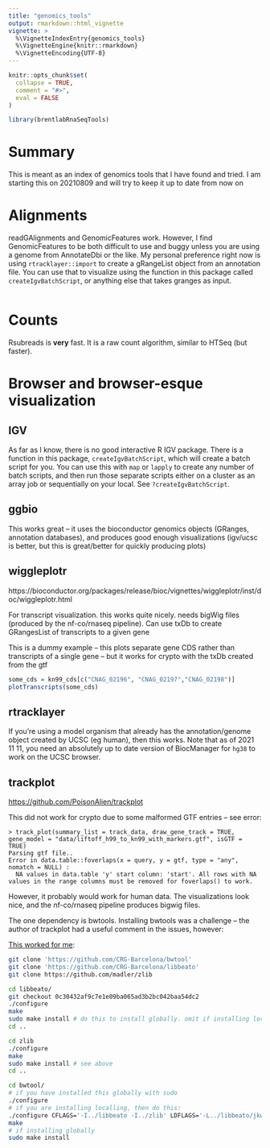 ```yaml
---
title: "genomics_tools"
output: rmarkdown::html_vignette
vignette: >
  %\VignetteIndexEntry{genomics_tools}
  %\VignetteEngine{knitr::rmarkdown}
  %\VignetteEncoding{UTF-8}
---
```


```r
knitr::opts_chunk$set(
  collapse = TRUE,
  comment = "#>",
  eval = FALSE
)
```

```r
library(brentlabRnaSeqTools)
```

# Summary

This is meant as an index of genomics tools that I have found and tried. I am 
starting this on 20210809 and will try to keep it up to date from now on

# Alignments

readGAlignments and GenomicFeatures work. However, I find GenomicFeatures to be 
both difficult to use and buggy unless you are using a genome from AnnotateDbi 
or the like. My personal preference right now is using `rtracklayer::import` to 
create a gRangeList object from an annotation file. You can use that to visualize 
using the function in this package called `createIgvBatchScript`, or anything else 
that takes granges as input.

```r

```

# Counts

Rsubreads is __very__ fast. It is a raw count algorithm, similar to HTSeq (but 
faster). 

# Browser and browser-esque visualization

## IGV

As far as I know, there is no good interactive R IGV package. There is a function 
in this package, `createIgvBatchScript`, which will create a batch script for you. 
You can use this with `map` or `lapply` to create any number of batch scripts, and 
then run those separate scripts either on a cluster as an array job or sequentially 
on your local. See `?createIgvBatchScript`.

## ggbio

This works great -- it uses the bioconductor genomics objects 
(GRanges, annotation databases), and produces good enough visualizations 
(igv/ucsc is better, but this is great/better for quickly producing plots)

## wiggleplotr

https://bioconductor.org/packages/release/bioc/vignettes/wiggleplotr/inst/doc/wiggleplotr.html

For transcript visualization. this works quite nicely. needs bigWig files (produced by the nf-co/rnaseq pipeline). Can use txDb to create GRangesList of transcripts to a given gene

This is a dummy example -- this plots separate gene CDS rather than transcripts of a single gene -- but it works for crypto with the txDb created from the gtf

```r

some_cds = kn99_cds[c("CNAG_02196", "CNAG_02197","CNAG_02198")]
plotTranscripts(some_cds)

```

## rtracklayer

If you're using a model organism that already has the annotation/genome object 
created by UCSC (eg human), then this works. Note that as of 2021 11 11, you 
need an absolutely up to date version of BiocManager for `hg38` to work on the 
UCSC browser.

## trackplot

[https://github.com/PoisonAlien/trackplot](https://github.com/PoisonAlien/trackplot)

This did not work for crypto due to some malformed GTF entries -- see error:

```raw

> track_plot(summary_list = track_data, draw_gene_track = TRUE, gene_model = "data/liftoff_h99_to_kn99_with_markers.gtf", isGTF = TRUE)
Parsing gtf file..
Error in data.table::foverlaps(x = query, y = gtf, type = "any", nomatch = NULL) : 
  NA values in data.table 'y' start column: 'start'. All rows with NA values in the range columns must be removed for foverlaps() to work.

```

However, it probably would work for human data. The visualizations look nice, and the nf-co/rnaseq pipeline produces bigwig files.

The one dependency is bwtools. Installing bwtools was a challenge -- the author of trackplot had a useful comment in the issues, however:

[This worked for me](https://github.com/CRG-Barcelona/bwtool/issues/49#issuecomment-604477559):

```sh

git clone 'https://github.com/CRG-Barcelona/bwtool'
git clone 'https://github.com/CRG-Barcelona/libbeato'
git clone https://github.com/madler/zlib

cd libbeato/
git checkout 0c30432af9c7e1e09ba065ad3b2bc042baa54dc2
./configure
make
sudo make install # do this to install globally. omit if installing locally, eg on the cluster
cd ..

cd zlib
./configure
make
sudo make install # see above
cd ..

cd bwtool/
# if you have installed this globally with sudo
./configure
# if you are installing localling, then do this:
./configure CFLAGS='-I../libbeato -I../zlib' LDFLAGS='-L../libbeato/jkweb -L../libbeato/beato -L../zlib'
make
# if installing globally
sudo make install

```
